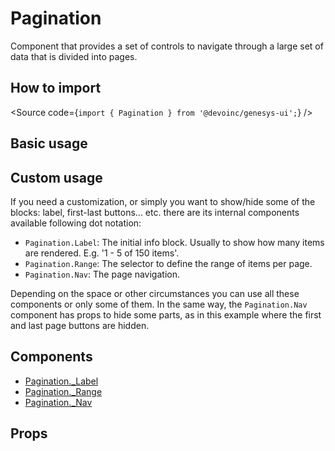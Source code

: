 

<Meta of={Stories} />

# Pagination

Component that provides a set of controls to navigate through a large set of
data that is divided into pages.

## How to import

<Source code={`import { Pagination } from '@devoinc/genesys-ui';`} />

## Basic usage

<Canvas of={Stories.Playground} />

## Custom usage

If you need a customization, or simply you want to show/hide some of the blocks: label, first-last buttons... etc.
there are its internal components available following dot notation:

- `Pagination.Label`: The initial info block. Usually to show how many items
  are rendered. E.g. '1 - 5 of 150 items'.
- `Pagination.Range`: The selector to define the range of items per page.
- `Pagination.Nav`: The page navigation.

Depending on the space or other circumstances you can use all these components
or only some of them. In the same way, the `Pagination.Nav` component has props
to hide some parts, as in this example where the first and last page buttons are hidden.

<Canvas of={Stories.Custom} />

## Components

- [Pagination.\_Label](?path=/docs/components-layout-modal-components--docs#modal_backdrop)
- [Pagination.\_Range](?path=/docs/components-layout-modal-components--docs#modal_panel)
- [Pagination.\_Nav](?path=/docs/components-layout-modal-components--docs#modalheader)

## Props

<ArgTypes of={Stories} />
